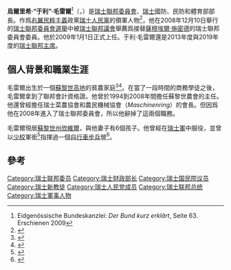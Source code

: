 {{for|同名的密碼學家|于利·毛雷爾 (密碼學家)}}
{{noteTA
|1=zh-hans:毛雷尔;zh-hant:毛雷爾;zh-tw:毛瑞爾;
|2=于利
|3=zh:总统;zh-hans:主席;zh-hant:總統;zh-hk:主席;zh-tw:總統;zh-sg:总统;zh-mo:主席;
}}
{{更新|time=2019-02-07T14:07:22+00:00}}
{{Infobox officeholder
|name           = 于利·毛雷爾
|native_name    = {{lang-de|Ulrich "Ueli" Maurer}}
|image          = Ueli Maurer 2011.jpg
|office         = {{link-en|瑞士聯邦委員會委員列表|List of members of the Swiss Federal Council|瑞士聯邦委員會委員}}
|term_start     = 2009年1月1日
|term_end       = 
|predecessor    = [[薩穆埃爾·施密德|薩穆埃爾·施密德]]
|successor      =

|office1        = [[瑞士聯邦主席|瑞士聯邦主席]]
|vicepresident1 = [[西莫內塔·索馬魯加|西莫內塔·索馬魯加]]
|secretary_general1 = [[w:en:Walter_Thurnherr|沃尔特·庄希亚]]
|term_start1    = 2019年1月1日
|term_end1      = 2019年12月31日
|predecessor1   = [[阿蘭·貝爾賽|阿蘭·貝爾賽]]
|successor1     = [[西莫內塔·索馬魯加|西莫內塔·索馬魯加]]
|office2        = 
|vicepresident2 = [[迪迪埃·伯克哈爾特|迪迪埃·伯克哈爾特]]
|secretary_general2 = [[科麗娜·卡薩諾瓦|科麗娜·卡薩諾瓦]]
|term_start2    = 2013年1月1日
|term_end2      = 2013年12月31日
|predecessor2   =
|successor2     =  [[迪迪埃·伯克哈爾特|迪迪埃·伯克哈爾特]]

|office3        = [[瑞士聯邦委員會|瑞士聯邦副主席]]
|president3     = [[阿蘭·貝爾賽|阿蘭·貝爾賽]]
|term_start3    = 2018年1月1日
|term_end3      = 2018年12月31日
|predecessor3   = [[阿蘭·貝爾賽|阿蘭·貝爾賽]]
|successor3     = [[西莫內塔·索馬魯加|西莫內塔·索馬魯加]]
|office4        = 
|president4     = [[艾維琳·威德默-施倫普夫|艾維琳·威德默-施倫普夫]]
|term_start4    = 2012年1月1日
|term_end4      = 2012年12月31日
|predecessor4   = [[艾維琳·威德默-施倫普夫|艾維琳·威德默-施倫普夫]]
|successor4     = [[迪迪埃·伯克哈爾特|迪迪埃·伯克哈爾特]]

|office5        = [[瑞士國防、民防和體育部|瑞士國防、民防和體育部]]部長
|term_start5    = 2009年1月1日
|term_end5      = 2015年12月31日
|predecessor5   =[[薩穆埃爾·施密德|薩穆埃爾·施密德]]
|successor5     = [[蓋伊·帕爾莫蘭|蓋伊·帕爾莫蘭]]

|birth_date     = {{birth date and age|1950|12|1|df=y}}
|birth_place    = {{Flag|瑞士}}[[韋齊孔|韋齊孔]]
|death_date     = 
|death_place    = 
|party          = [[瑞士人民黨|瑞士人民黨]]
|children       = 6
|religion       = {{link-en|瑞士歸正教會|Swiss Reformed Church}}
}}
'''烏爾里希·“于利”·毛雷爾'''<ref>Eidgenössische Bundeskanzlei: ''Der Bund kurz erklärt'', Seite 63. Erschienen 2009</ref>（{{lang-de|Ulrich "Ueli" Maurer}}，{{bd|1950年|12月1日}}）是[[瑞士聯邦委員會|瑞士聯邦委員會]]{{link-en|瑞士聯邦委員會委員列表|List of members of the Swiss Federal Council|委員}}、[[瑞士|瑞士]]國防、民防和體育部部長。作爲[[右翼|右翼]][[民粹主義|民粹主義]]政黨[[瑞士人民黨|瑞士人民黨]]的領軍人物<ref name="Swissinfo 2007-11-27">{{cite news|url=http://www.swissinfo.org/eng/front/Maurer_joins_Blocher_in_race_for_cabinet_seat.html?siteSect=105&sid=10024492|title=Maurer joins Blocher in race for cabinet seat|date=27 November 2008|publisher=[[Swissinfo|Swissinfo]]|accessdate=2008-11-27}}{{Dead link}}</ref>，他在2008年12月10日舉行的[[2008年瑞士聯邦委員會選舉|瑞士聯邦委員會選舉]]中被[[瑞士聯邦議會|瑞士聯邦議會]]舉薦爲接替[[薩穆埃爾·施密德|薩穆埃爾·施密德]]的瑞士聯邦委員會委員。他於2009年1月1日正式上任。于利·毛雷爾還是2013年度與2019年度的[[瑞士聯邦主席|瑞士聯邦主席]]。

==個人背景和職業生涯==
毛雷爾出生於一個[[蘇黎世高地|蘇黎世高地]]的貧農家庭<ref name="Swissinfo 2007-10-26">{{cite news|url=http://www.swissinfo.org/eng/search/Result.html?siteSect=882&ty=st&sid=8357887|title=Main parties undergo shake-up after elections|date=October 26, 2007|publisher=[[Swissinfo|Swissinfo]]|accessdate=2008-11-27}}{{Dead link}}</ref><ref name="Tagi 2007-10-26">{{cite news|url=http://sc.tagesanzeiger.ch/dyn/news/schweiz/806915.html|title=Vom Unterhund zum Wolf im Schafspelz|last=Vonarburg|first=Verena|date=26 October 2007|publisher=[[Tages-Anzeiger|Tages-Anzeiger]]|language=de|accessdate=2008-11-27|deadurl=yes|archiveurl=https://web.archive.org/web/20110707003705/http://sc.tagesanzeiger.ch/dyn/news/schweiz/806915.html|archivedate=2011年7月7日}}</ref>。在當了一段時間的商務學徒之後，毛雷爾拿到了聯邦會計資格證。他曾於1994到2008年間擔任蘇黎世農會的主任。他還曾經擔任瑞士菜農協會和農民機械協會（''Maschinenring''）的會長。但因爲他在2008年進入了瑞士聯邦委員會，所以他辭掉了這兩個職務。

毛雷爾現居[[蘇黎世州|蘇黎世州]][[欣維爾|欣維爾]]，與他妻子有6個孩子。他曾經在[[瑞士軍事|瑞士軍]]中服役，並曾以[[少校|少校]]軍銜<ref>{{Parliament.ch|146}}</ref>指揮過一個[[自行車步兵|自行車步兵]]營<ref name="Tagblatt 2008-11-29">{{cite news|url=http://www.tagblatt.ch/aktuell/schweiz/tb-in/art143,1216921|title=Major Maurers Marschbefehl|date=29 November 2008|publisher=[[Tagblatt|Tagblatt]]|language=de|accessdate=2008-11-30|archive-date=2021-08-11|archive-url=https://web.archive.org/web/20210811143712/https://www.tagblatt.ch/aktuell/schweiz/tb-in/art143,1216921}}</ref>。

==參考==
{{reflist}}

{{瑞士聯邦委員}}

{{Authority control}}

{{DEFAULTSORT:Maurer, Ueli}}
[[Category:瑞士联邦委员|Category:瑞士联邦委员]]
[[Category:瑞士财政部长|Category:瑞士财政部长]]
[[Category:瑞士国民院议员|Category:瑞士国民院议员]]
[[Category:瑞士新教徒|Category:瑞士新教徒]]
[[Category:瑞士人民党成员|Category:瑞士人民党成员]]
[[Category:瑞士联邦总统|Category:瑞士联邦总统]]
[[Category:瑞士軍事人物|Category:瑞士軍事人物]]